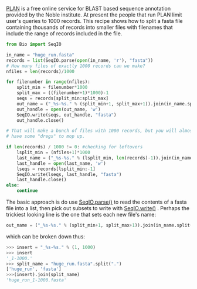 [http://bioinfo.noble.org/plan PLAN] is a free online service for BLAST based sequence annotation provided by the Noble institute. At present the people that run PLAN limit user's queries to 1000 records. This recipe shows how to split a fasta file containing thousands of records into smaller files with filenames that include the range of records included in the file. 


<source lang=python id="recipe">
from Bio import SeqIO

in_name = "huge_run.fasta"
records = list(SeqIO.parse(open(in_name, 'r'), "fasta"))
# How many files of exactly 1000 records can we make?
nfiles = len(records)/1000

for filenumber in range(nfiles):
	split_min = filenumber*1000 
	split_max = ((filenumber+1)*1000)-1
	seqs = records[split_min:split_max]
	out_name = ("_%s-%s." % (split_min+1, split_max+1)).join(in_name.split("."))
  	out_handle = open(out_name, 'w')
	SeqIO.write(seqs, out_handle, "fasta")
	out_handle.close()

# That will make a bunch of files with 1000 records, but you will almost always 
# have some "dregs" to mop up. 

if len(records) / 1000 != 0: #checking for leftovers
	lsplit_min = (nfiles+1)*1000
	last_name = ("_%s-%s." % (lsplit_min, len(records)-1)).join(in_name.split("."))
	last_handle = open(last_name, 'w')
	lseqs = records[lsplit_min:-1]
	SeqIO.write(lseqs, last_handle, "fasta")
	last_handle.close()
else:
	continue
</source>

The basic approach is do use [[SeqIO | SeqIO.parse()]] to read the contents of a fasta file into a list, then pick out subsets to write with  [[SeqIO | SeqIO.write()]] . Perhaps the trickiest looking line is the one that sets each new file's name:
<source lang=python>
out_name = ("_%s-%s." % (split_min+1, split_max+1)).join(in_name.split("."))
</source>

which can be broken down thus:

<source lang=python>
>>> insert = "_%s-%s." % (1, 1000)
>>> insert
'_1-1000.'
>>> split_name = "huge_run.fasta".split(".")
['huge_run', 'fasta']
>>>(insert).join(split_name)
'huge_run_1-1000.fasta'
</source>



</source>
